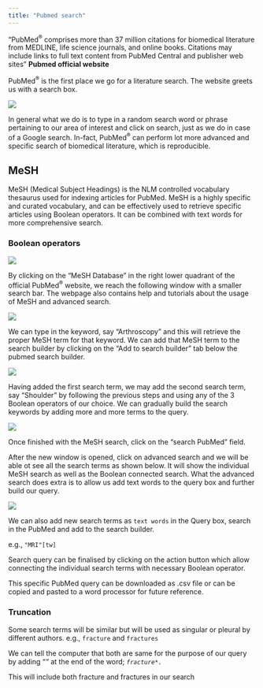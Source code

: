 ```yaml
---
title: "Pubmed search"
---
```


"PubMed^®^ comprises more than 37 million citations for biomedical literature from MEDLINE, life science journals, and online books. Citations may include links to full text content from PubMed Central and publisher web sites" **Pubmed official website**

PubMed^®^ is the first place we go for a literature search. The website greets us with a search box.

![](images/pubmed.png)

In general what we do is to type in a random search word or phrase pertaining to our area of interest and click on search, just as we do in case of a Google search. In-fact, PubMed^®^ can perform lot more advanced and specific search of biomedical literature, which is reproducible.

## MeSH

MeSH (Medical Subject Headings) is the NLM controlled vocabulary thesaurus used for indexing articles for PubMed. MeSH is a highly specific and curated vocabulary, and can be effectively used to retrieve specific articles using Boolean operators. It can be combined with text words for more comprehensive search.

### Boolean operators 

![](images/boolean.png)

By clicking on the "MeSH Database" in the right lower quadrant of the official PubMed^®^ website, we reach the following window with a smaller search bar. The webpage also contains help and tutorials about the usage of MeSH and advanced search.

![](images/MeSH.png)

We can type in the keyword, say "Arthroscopy" and this will retrieve the proper MeSH term for that keyword. We can add that MeSH term to the search builder by clicking on the "Add to search builder" tab below the pubmed search builder.

![](images/search.png)

Having added the first search term, we may add the second search term, say "Shoulder" by following the previous steps and using any of the 3 Boolean operators of our choice. We can gradually build the search keywords by adding more and more terms to the query.

![](images/MeSH2.png)

Once finished with the MeSH search, click on the "search PubMed" field.

After the new window is opened, click on advanced search and we will be able ot see all the search terms as shown below. It will show the individual MeSH search as well as the Boolean connected search. What the advanced search does extra is to allow us add text words to the query box and further build our query.

![](images/advsrch.png)

We can also add new search terms as `text words` in the Query box, search in the PubMed and add to the search builder.

e.g., `"MRI"[tw]`

Search query can be finalised by clicking on the action button which allow connecting the individual search terms with necessary Boolean operator.

This specific PubMed query can be downloaded as .csv file or can be copied and pasted to a word processor for future reference.

### Truncation

Some search terms will be similar but will be used as singular or pleural by different authors. e.g., `fracture` and `fractures`

We can tell the computer that both are same for the purpose of our query by adding "*"* at the end of the word; *`fracture*.`*

This will include both fracture and fractures in our search
